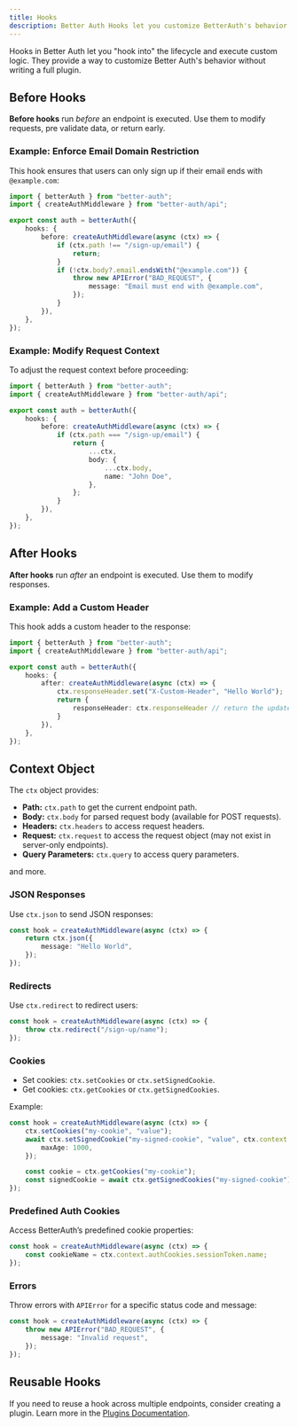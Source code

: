 ```yaml
---
title: Hooks
description: Better Auth Hooks let you customize BetterAuth's behavior
---
```


Hooks in Better Auth let you "hook into" the lifecycle and execute custom logic. They provide a way to customize Better Auth's behavior without writing a full plugin.

## Before Hooks

**Before hooks** run *before* an endpoint is executed. Use them to modify requests, pre validate data, or return early.

### Example: Enforce Email Domain Restriction

This hook ensures that users can only sign up if their email ends with `@example.com`:

```ts title="auth.ts"
import { betterAuth } from "better-auth";
import { createAuthMiddleware } from "better-auth/api";

export const auth = betterAuth({
    hooks: {
        before: createAuthMiddleware(async (ctx) => {
            if (ctx.path !== "/sign-up/email") {
                return;
            }
            if (!ctx.body?.email.endsWith("@example.com")) {
                throw new APIError("BAD_REQUEST", {
                    message: "Email must end with @example.com",
                });
            }
        }),
    },
});
```

### Example: Modify Request Context

To adjust the request context before proceeding:

```ts title="auth.ts"
import { betterAuth } from "better-auth";
import { createAuthMiddleware } from "better-auth/api";

export const auth = betterAuth({
    hooks: {
        before: createAuthMiddleware(async (ctx) => {
            if (ctx.path === "/sign-up/email") {
                return {
                    ...ctx,
                    body: {
                        ...ctx.body,
                        name: "John Doe",
                    },
                };
            }
        }),
    },
});
```

## After Hooks

**After hooks** run *after* an endpoint is executed. Use them to modify responses.

### Example: Add a Custom Header

This hook adds a custom header to the response:

```ts title="auth.ts"
import { betterAuth } from "better-auth";
import { createAuthMiddleware } from "better-auth/api";

export const auth = betterAuth({
    hooks: {
        after: createAuthMiddleware(async (ctx) => {
            ctx.responseHeader.set("X-Custom-Header", "Hello World");
            return {
                responseHeader: ctx.responseHeader // return the updated response headers
            }
        }),
    },
});
```

## Context Object

The `ctx` object provides:

- **Path:** `ctx.path` to get the current endpoint path.
- **Body:** `ctx.body` for parsed request body (available for POST requests).
- **Headers:** `ctx.headers` to access request headers.
- **Request:** `ctx.request` to access the request object (may not exist in server-only endpoints).
- **Query Parameters:** `ctx.query` to access query parameters.

and more.

### JSON Responses

Use `ctx.json` to send JSON responses:

```ts
const hook = createAuthMiddleware(async (ctx) => {
    return ctx.json({
        message: "Hello World",
    });
});
```

### Redirects

Use `ctx.redirect` to redirect users:

```ts
const hook = createAuthMiddleware(async (ctx) => {
    throw ctx.redirect("/sign-up/name");
});
```

### Cookies

- Set cookies: `ctx.setCookies` or `ctx.setSignedCookie`.
- Get cookies: `ctx.getCookies` or `ctx.getSignedCookies`.

Example:

```ts
const hook = createAuthMiddleware(async (ctx) => {
    ctx.setCookies("my-cookie", "value");
    await ctx.setSignedCookie("my-signed-cookie", "value", ctx.context.secret, {
        maxAge: 1000,
    });

    const cookie = ctx.getCookies("my-cookie");
    const signedCookie = await ctx.getSignedCookies("my-signed-cookie");
});
```

### Predefined Auth Cookies

Access BetterAuth’s predefined cookie properties:

```ts
const hook = createAuthMiddleware(async (ctx) => {
    const cookieName = ctx.context.authCookies.sessionToken.name;
});
```

### Errors

Throw errors with `APIError` for a specific status code and message:

```ts
const hook = createAuthMiddleware(async (ctx) => {
    throw new APIError("BAD_REQUEST", {
        message: "Invalid request",
    });
});
```

## Reusable Hooks

If you need to reuse a hook across multiple endpoints, consider creating a plugin. Learn more in the [Plugins Documentation](/docs/concepts/plugins).

